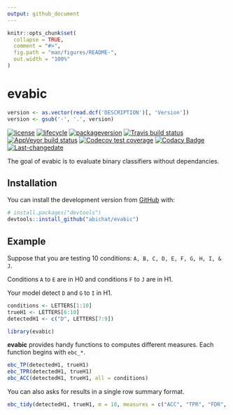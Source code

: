 ```yaml
---
output: github_document
---
```


<!-- README.md is generated from README.Rmd. Please edit that file -->

```r
knitr::opts_chunk$set(
  collapse = TRUE,
  comment = "#>",
  fig.path = "man/figures/README-",
  out.width = "100%"
)
```
# evabic

```r
version <- as.vector(read.dcf('DESCRIPTION')[, 'Version'])                                                              
version <- gsub('-', '.', version)
```

<!-- badges: start -->
[![license](https://img.shields.io/badge/license-GPL--3-blue.svg)](https://www.gnu.org/licenses/gpl-3.0.en.html)
[![lifecycle](https://img.shields.io/badge/lifecycle-experimental-orange.svg)](https://www.tidyverse.org/lifecycle/#experimental)
[![packageversion](https://img.shields.io/badge/Package%20version-`r version`-orange.svg?style=flat-square)](commits/master)
[![Travis build status](https://travis-ci.org/abichat/evabic.svg?branch=master)](https://travis-ci.org/abichat/evabic)
[![AppVeyor build status](https://ci.appveyor.com/api/projects/status/github/abichat/evabic?branch=master&svg=true)](https://ci.appveyor.com/project/abichat/evabic)
[![Codecov test coverage](https://codecov.io/gh/abichat/evabic/branch/master/graph/badge.svg)](https://codecov.io/gh/abichat/evabic?branch=master)
[![Codacy Badge](https://api.codacy.com/project/badge/Grade/c32dcc4c1c3f40a5950e1c10ea6dfb18)](https://www.codacy.com/app/abichat/evabic?utm_source=github.com&amp;utm_medium=referral&amp;utm_content=abichat/evabic&amp;utm_campaign=Badge_Grade)
[![Last-changedate](https://img.shields.io/badge/last%20change-`r gsub('-', '--', Sys.Date())`-yellowgreen.svg)](/commits/master)
<!-- badges: end -->

The goal of evabic is to evaluate binary classifiers without dependancies.

## Installation


You can install the development version from [GitHub](https://github.com/) with:

``` r
# install.packages("devtools")
devtools::install_github("abichat/evabic")
```
## Example

Suppose that you are testing 10 conditions: `A, B, C, D, E, F, G, H, I, & J`.

Conditions `A` to `E` are in H0 and conditions `F` to `J` are in H1.

Your model detect `D` and `G` to `I` in H1.

```r
conditions <- LETTERS[1:10]
trueH1 <- LETTERS[6:10]
detectedH1 <- c("D", LETTERS[7:9])
```

```r
library(evabic)
```

__evabic__ provides handy functions to computes different measures. Each function begins with `ebc_*`.


```r
ebc_TP(detectedH1, trueH1)
ebc_TPR(detectedH1, trueH1)
ebc_ACC(detectedH1, trueH1, all = conditions)
```

You can also asks for results in a single row summary format.

```r
ebc_tidy(detectedH1, trueH1, m = 10, measures = c("ACC", "TPR", "FDR", "F1"))
```




